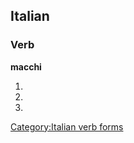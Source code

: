 ==Italian==

===Verb===
'''macchi'''

# {{form of|[[second-person|Second-person]] [[singular]] [[present tense]]|[[macchiare#Italian|macchiare]]|lang=Italian}}
# {{form of|[[first-person|First-person]] singular, [[second-person]] singular and [[third-person]] singular [[present subjunctive]]|macchiare#Italian|macchiare|lang=Italian}}
# {{form of|[[third-person|Third-person]] singular [[imperative]]|macchiare#Italian|macchiare|lang=Italian}}

[[Category:Italian verb forms]]